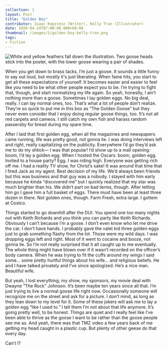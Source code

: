 ---
collection: 1
layout: Post
title: "Golden Boy"
contributor: Isaac Kopstein (Writer), Kelly Tran (Illustrator)
date: 2020-04-24T07:00:00.000+00:00
thumbnail: /images/1/golden-boy-kelly-tran.png
tags: 
- Fiction
---
<div class="center">
    <img src="/images/1/golden-boy-kelly-tran.png" 
        alt="White and yellow feathers fall down the illustration. Two goose heads stick into the poster, with the lower goose wearing a pair of shades."
        class="w650" />
</div>

When you get down to brass tacks, I’m just a goose. It sounds a little funny to say out loud, but mostly it's just liberating. When fame hits, you start to get all these expectations of yourself. It becomes easier and easier to feel like you need to be what other people expect you to be. I’m trying to fight that, though, and start normalizing my life again. So yeah, honestly, I ain’t nothing more than a goose. Sometimes I lay golden eggs. No big deal, really. I can lay normal ones, too. That’s what a lot of people don’t realize. They’re so quick to put me in this box as “The Golden Goose” but they never even consider that I enjoy doing regular goose things, too. It’s not all red carpets and cameos. I still catch my own fish and harass random passersby for bread during my spare time.

After I laid that first golden egg, when all the magazines and newspapers came running, life was pretty good, not gonna lie. I was doing interviews left and right, really capitalizing on the publicity. Everywhere I’d go they’d ask me to do my shtick—​ I was that popular! I’d show up to a mall opening: boom, I’d lay a golden egg. When I hosted the Oscars: boom, golden egg. Invited to a house party? Egg. I was riding high. Everyone was getting rich off me. I had a reality TV show, for Christ’s sake! It was around that time that I fired Jack as my agent. Best decision of my life. We’d always been friends but this was business and that guy was a nobody. I stayed with him early because he kinda “discovered me” but I quickly realized that my star was much brighter than his. We didn’t part on bad terms, though. After letting him go I gave him a full basket of eggs. There must have been at least three dozen in there. Not golden ones, though. Farm Fresh, extra large. I gottem at Costco.

Things started to go downhill after the DUI. You spend one too many nights out with Keith Richards and you think you can party like Keith Richards. Obviously I can’t because I’m a goose. I don’t even know who let me drive the car. I don’t have hands. I probably gave the valet kid three golden eggs just to grab something flashy from the lot. Those were my wild days. I was dropping eggs left and right. Most of it went to cocaine and booze, not gonna lie. So I’m not really surprised that it all caught up to me eventually. The whole thing might have blown over if it wasn’t recorded on the officer’s body camera. When he was trying to fit the cuffs around my wings I said some... some pretty hurtful things about his wife... and religious beliefs. He and I have talked privately and I’ve since apologized. He’s a nice man. Beautiful wife.

But yeah, I lost everything; my show, my sponsors, my movie deal with Dwayne “The Rock” Johnson. It’s been maybe ten years since all that. I’m just trying to live a normal goose life right now. Occasionally someone will recognize me on the street and ask for a picture. I don’t mind, as long as they lean down to my level for it. Some of these jokers will ask me to lay a golden egg “like I used to.” I tell them I’m not about that life anymore. It’s going pretty well, to be honest. Things are quiet and I really feel like I’ve been able to thrive as the goose I want to be rather than the goose people see me as. And yeah, there was that TMZ video a few years back of me getting my head caught in a plastic cup. But plenty of other geese do that every day.

Can’t I?